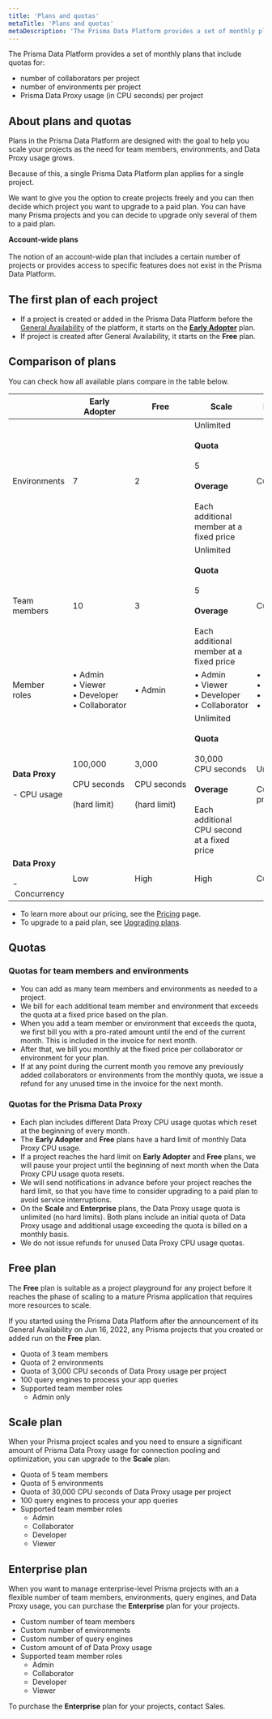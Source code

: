 ```yaml
---
title: 'Plans and quotas'
metaTitle: 'Plans and quotas'
metaDescription: 'The Prisma Data Platform provides a set of monthly plans that include quotas for the number of collaborators and environments per project, as well as a quota for the usage of the Prisma Data Proxy (in CPU seconds).'
---
```


<TopBlock>

The Prisma Data Platform provides a set of monthly plans that include quotas for:

- number of collaborators per project
- number of environments per project
- Prisma Data Proxy usage (in CPU seconds) per project

</TopBlock>

## About plans and quotas

Plans in the Prisma Data Platform are designed with the goal to help you scale your projects as the need for team members, environments, and Data Proxy usage grows.

Because of this, a single Prisma Data Platform plan applies for a single project.

We want to give you the option to create projects freely and you can then decide which project you want to upgrade to a paid plan. You can have many Prisma projects and you can decide to upgrade only several of them to a paid plan.

<Admonition>

**Account-wide plans**<br /><br />
The notion of an account-wide plan that includes a certain number of projects or provides access to specific features does not exist in the Prisma Data Platform.<br />

</Admonition>

## The first plan of each project

- If a project is created or added in the Prisma Data Platform before the [General Availability](/about/prisma/platform-releases#maturity-levels) of the platform, it starts on the [**Early Adopter**](/concepts/data-platform/billing/early-adopter-plan) plan.
- If project is created after General Availability, it starts on the **Free** plan.

## Comparison of plans

You can check how all available plans compare in the table below.

|                                               | **Early Adopter**                                                              | **Free**                                                       | **Scale**                                                                                                                                                                      | **Enterprise**                                                                 |
| --------------------------------------------- | ------------------------------------------------------------------------------ | -------------------------------------------------------------- | ------------------------------------------------------------------------------------------------------------------------------------------------------------------------------ | ------------------------------------------------------------------------------ |
| Environments                                  | 7                                                                              | 2                                                              | Unlimited<br /><br /> <strong>Quota</strong><br /><br />5 <br /><br /><strong>Overage</strong><br /><br />Each additional member at a fixed price                              | Custom                                                                         |
| Team members                                  | 10                                                                             | 3                                                              | Unlimited<br /><br /> <strong>Quota</strong><br /><br />5 <br /><br /><strong>Overage</strong><br /><br />Each additional member at a fixed price                              | Custom                                                                         |
| Member roles                                  | •&nbsp;Admin<br />•&nbsp;Viewer<br />•&nbsp;Developer<br />•&nbsp;Collaborator | •&nbsp;Admin                                                   | •&nbsp;Admin<br />•&nbsp;Viewer<br />•&nbsp;Developer<br />•&nbsp;Collaborator                                                                                                 | •&nbsp;Admin<br />•&nbsp;Viewer<br />•&nbsp;Developer<br />•&nbsp;Collaborator |
| **Data Proxy**<br /><br /> - CPU usage        | 100,000<br /><br />CPU&nbsp;seconds<br /><br />(hard&nbsp;limit)               | 3,000<br /><br />CPU&nbsp;seconds<br /><br />(hard&nbsp;limit) | Unlimited<br /><br /><strong>Quota</strong><br /><br />30,000 CPU&nbsp;seconds<br /><br /><strong>Overage</strong><br /><br />Each additional CPU&nbsp;second at a fixed price | Unlimited<br /><br />Custom pricing                                            |
| **Data Proxy**<br /><br /> -&nbsp;Concurrency | Low                                                                            | High                                                           | High                                                                                                                                                                           | Custom                                                                         |

- To learn more about our pricing, see the [Pricing](https://prisma.io/pricing) page.
- To upgrade to a paid plan, see [Upgrading plans](/concepts/data-platform/billing/upgrading-plans).

## Quotas

### Quotas for team members and environments

- You can add as many team members and environments as needed to a project.
- We bill for each additional team member and environment that exceeds the quota at a fixed price based on the plan.
- When you add a team member or environment that exceeds the quota, we first bill you with a pro-rated amount until the end of the current month. This is included in the invoice for next month.
- After that, we bill you monthly at the fixed price per collaborator or environment for your plan.
- If at any point during the current month you remove any previously added collaborators or environments from the monthly quota, we issue a refund for any unused time in the invoice for the next month.

### Quotas for the Prisma Data Proxy

- Each plan includes different Data Proxy CPU usage quotas which reset at the beginning of every month.
- The **Early Adopter** and **Free** plans have a hard limit of monthly Data Proxy CPU usage.
- If a project reaches the hard limit on **Early Adopter** and **Free** plans, we will pause your project until the beginning of next month when the Data Proxy CPU usage quota resets.
- We will send notifications in advance before your project reaches the hard limit, so that you have time to consider upgrading to a paid plan to avoid service interruptions.
- On the **Scale** and **Enterprise** plans, the Data Proxy usage quota is unlimited (no hard limits). Both plans include an initial quota of Data Proxy usage and additional usage exceeding the quota is billed on a monthly basis.
- We do not issue refunds for unused Data Proxy CPU usage quotas.

## <strong>Free</strong> plan

The **Free** plan is suitable as a project playground for any project before it reaches the phase of scaling to a mature Prisma application that requires more resources to scale.

If you started using the Prisma Data Platform after the announcement of its General Availability on Jun 16, 2022, any Prisma projects that you created or added run on the **Free** plan.

- Quota of 3 team members
- Quota of 2 environments
- Quota of 3,000 CPU seconds of Data Proxy usage per project
- 100 query engines to process your app queries
- Supported team member roles
  - Admin only

## <strong>Scale</strong> plan

When your Prisma project scales and you need to ensure a significant amount of Prisma Data Proxy usage for connection pooling and optimization, you can upgrade to the **Scale** plan.

- Quota of 5 team members
- Quota of 5 environments
- Quota of 30,000 CPU seconds of Data Proxy usage per project
- 100 query engines to process your app queries
- Supported team member roles
  - Admin
  - Collaborator
  - Developer
  - Viewer

## <strong>Enterprise</strong> plan

When you want to manage enterprise-level Prisma projects with an a flexible number of team members, environments, query engines, and Data Proxy usage, you can purchase the **Enterprise** plan for your projects.

- Custom number of team members
- Custom number of environments
- Custom number of query engines
- Custom amount of of Data Proxy usage
- Supported team member roles
  - Admin
  - Collaborator
  - Developer
  - Viewer

<Tip>

To purchase the **Enterprise** plan for your projects, contact Sales.

</Tip>
